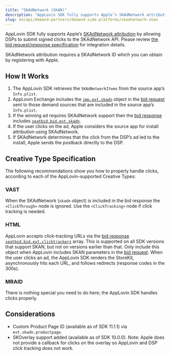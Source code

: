```yaml
---
title: "SKAdNetwork (SKAN)"
description: "AppLovin SDK fully supports Apple’s SKAdNetwork attribution by allowing DSPs to submit signed clicks to the SKAdNetwork API."
slug: en/api/demand-partners/demand-side-platforms/skadnetwork-skan
---
```


AppLovin <Glossary>SDK</Glossary> fully supports Apple’s [<Abbr>SK</Abbr>AdNetwork attribution](https://developer.apple.com/documentation/storekit/skadnetwork) by allowing <Glossary>DSPs</Glossary> to submit signed clicks to the <Glossary>SKAdNetwork</Glossary> <Abbr>API</Abbr>.
Please review [the bid request/response specification](applovin-ortb-specification) for integration details.

<Callout type="note">
<Abbr>SK</Abbr>AdNetwork attribution requires a <Abbr>SK</Abbr>AdNetwork <Abbr>ID</Abbr> which you can obtain by registering with Apple.
</Callout>

## How It Works
1. The AppLovin <Abbr>SDK</Abbr> retrieves the `SKAdNetworkItems` from the source app’s `Info.plist`.
1. AppLovin Exchange includes the [`imp.ext.skadn`](applovin-ortb-specification#impression-object) object in the [bid request](applovin-ortb-specification#bid-request) sent to those demand sources that are included in the source app’s `Info.plist`.
1. If the winning ad requires <Abbr>SK</Abbr>AdNetwork support then the [bid response](applovin-ortb-specification#bid-response) includes [`seatbid.bid.ext.skadn`](applovin-ortb-specification#bid-object).
1. If the user clicks on the ad, Apple considers the source app for install <Glossary>attribution</Glossary> using <Abbr>SK</Abbr>AdNetwork.
1. If <Abbr>SK</Abbr>AdNetwork determines that the click from the <Abbr>DSP</Abbr>’s ad led to the install, Apple sends the <Glossary>postback</Glossary> directly to the <Abbr>DSP</Abbr>.
 
## Creative Type Specification

The following recommendations show you how to properly handle clicks, according to each of the AppLovin-supported <Glossary>Creative</Glossary> Types:

### <Abbr>VAST</Abbr>

When the <Abbr>SK</Abbr>AdNetwork (`skadn` object) is included in the bid response the `<ClickThrough>` node is ignored.
Use the `<ClickTracking>` node if click tracking is needed.

### <Abbr>HTML</Abbr>

AppLovin accepts click-tracking <Abbr>URL</Abbr>s via the [bid response](applovin-ortb-specification#bid-response) [`seatbid.bid.ext.clicktrackers`](applovin-ortb-specification#bid-object) array.
This is supported on all <Abbr>SDK</Abbr> versions that support <Abbr>SKAN</Abbr>, but not on versions earlier than that.
Only include this object when AppLovin includes <Abbr>SKAN</Abbr> parameters in the [bid request](applovin-ortb-specification#bid-request).
When the user clicks an ad, the AppLovin <Abbr>SDK</Abbr> renders the StoreKit, asynchronously hits each <Abbr>URL</Abbr>, and follows redirects (response codes in the 300s).

### <Abbr>MRAID</Abbr>

There is nothing special you need to do here; the AppLovin <Abbr>SDK</Abbr> handles clicks properly.

## Considerations
- Custom Product Page <Abbr>ID</Abbr> (available as of <Abbr>SDK</Abbr> 11.1.1) via `ext.skadn.productpage`.
- <Abbr>SK</Abbr>Overlay support added (available as of <Abbr>SDK</Abbr> 10.0.0).
  Note: Apple does not provide a callback for clicks on the overlay so AppLovin and <Abbr>DSP</Abbr> click tracking does not work.
